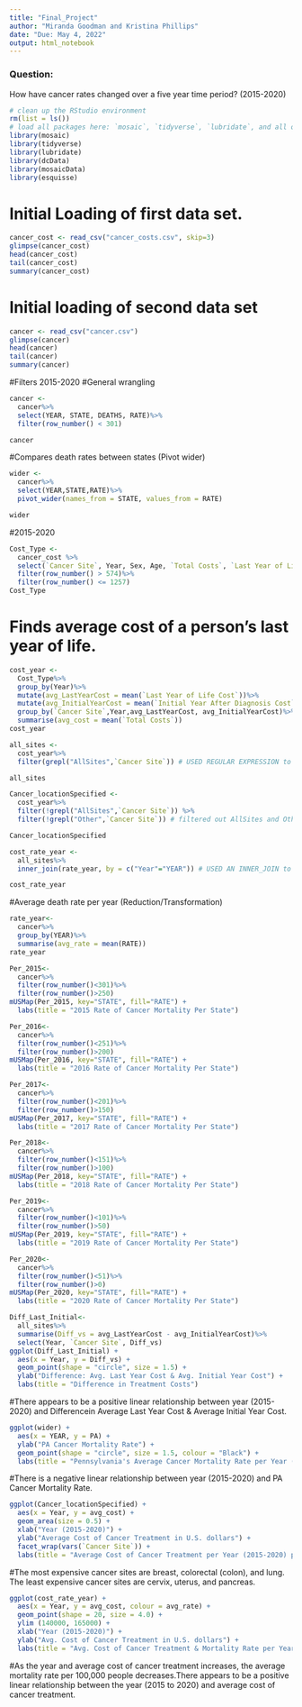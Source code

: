 ```yaml
---
title: "Final_Project"
author: "Miranda Goodman and Kristina Phillips"
date: "Due: May 4, 2022"
output: html_notebook
---
```

### Question: 
How have cancer rates changed over a five year time period? (2015-2020)

```r
# clean up the RStudio environment 
rm(list = ls())
# load all packages here: `mosaic`, `tidyverse`, `lubridate`, and all others used
library(mosaic)
library(tidyverse)
library(lubridate)
library(dcData)
library(mosaicData)
library(esquisse)
```
# Initial Loading of first data set.
```r
cancer_cost <- read_csv("cancer_costs.csv", skip=3)
glimpse(cancer_cost)
head(cancer_cost)
tail(cancer_cost)
summary(cancer_cost)
```
# Initial loading of second data set
```r
cancer <- read_csv("cancer.csv")
glimpse(cancer)
head(cancer)
tail(cancer)
summary(cancer)
```
#Filters 2015-2020
#General wrangling
```r
cancer <-
  cancer%>%
  select(YEAR, STATE, DEATHS, RATE)%>%
  filter(row_number() < 301)

cancer
```
#Compares death rates between states (Pivot wider)
```r
wider <-
  cancer%>%
  select(YEAR,STATE,RATE)%>%
  pivot_wider(names_from = STATE, values_from = RATE)

wider
```
#2015-2020
```r
Cost_Type <-
  cancer_cost %>%
  select(`Cancer Site`, Year, Sex, Age, `Total Costs`, `Last Year of Life Cost`,`Initial Year After Diagnosis Cost`)%>%
  filter(row_number() > 574)%>%
  filter(row_number() <= 1257)
Cost_Type
```
# Finds average cost of a person's last year of life. 
```r
cost_year <- 
  Cost_Type%>%
  group_by(Year)%>%
  mutate(avg_LastYearCost = mean(`Last Year of Life Cost`))%>%
  mutate(avg_InitialYearCost = mean(`Initial Year After Diagnosis Cost`))%>% # mean of the initial year after Diagnosis Cost
  group_by(`Cancer Site`,Year,avg_LastYearCost, avg_InitialYearCost)%>%
  summarise(avg_cost = mean(`Total Costs`))
cost_year
```

```r
all_sites <-
  cost_year%>%
  filter(grepl("AllSites",`Cancer Site`)) # USED REGULAR EXPRESSION to filter out all cancer sites except AllSites

all_sites
```

```r
Cancer_locationSpecified <-
  cost_year%>%
  filter(!grepl("AllSites",`Cancer Site`)) %>%
  filter(!grepl("Other",`Cancer Site`)) # filtered out AllSites and Other by using regular expression

Cancer_locationSpecified
```

```r
cost_rate_year <-
  all_sites%>%
  inner_join(rate_year, by = c("Year"="YEAR")) # USED AN INNER_JOIN to combine Avg_rate with cost per year for all sites 

cost_rate_year
```

#Average death rate per year (Reduction/Transformation)
```r
rate_year<-
  cancer%>%
  group_by(YEAR)%>%
  summarise(avg_rate = mean(RATE))
rate_year
```
```r
Per_2015<-
  cancer%>%
  filter(row_number()<301)%>%
  filter(row_number()>250)
mUSMap(Per_2015, key="STATE", fill="RATE") +
  labs(title = "2015 Rate of Cancer Mortality Per State")
```

```r
Per_2016<-
  cancer%>%
  filter(row_number()<251)%>%
  filter(row_number()>200)
mUSMap(Per_2016, key="STATE", fill="RATE") +
  labs(title = "2016 Rate of Cancer Mortality Per State")
```

```r
Per_2017<-
  cancer%>%
  filter(row_number()<201)%>%
  filter(row_number()>150)
mUSMap(Per_2017, key="STATE", fill="RATE") +
  labs(title = "2017 Rate of Cancer Mortality Per State")
```

```r
Per_2018<-
  cancer%>%
  filter(row_number()<151)%>%
  filter(row_number()>100)
mUSMap(Per_2018, key="STATE", fill="RATE") +
  labs(title = "2018 Rate of Cancer Mortality Per State")
```

```r
Per_2019<-
  cancer%>%
  filter(row_number()<101)%>%
  filter(row_number()>50)
mUSMap(Per_2019, key="STATE", fill="RATE") +
  labs(title = "2019 Rate of Cancer Mortality Per State")
```

```r
Per_2020<-
  cancer%>%
  filter(row_number()<51)%>%
  filter(row_number()>0)
mUSMap(Per_2020, key="STATE", fill="RATE") +
  labs(title = "2020 Rate of Cancer Mortality Per State")
```
```r
Diff_Last_Initial<-
  all_sites%>%
  summarise(Diff_vs = avg_LastYearCost - avg_InitialYearCost)%>%
  select(Year, `Cancer Site`, Diff_vs)
ggplot(Diff_Last_Initial) +
  aes(x = Year, y = Diff_vs) +
  geom_point(shape = "circle", size = 1.5) +
  ylab("Difference: Avg. Last Year Cost & Avg. Initial Year Cost") +
  labs(title = "Difference in Treatment Costs")
```

#There appears to be a positive linear relationship between year (2015-2020) and Differencein Average Last Year Cost & Average Initial Year Cost.

```r
ggplot(wider) +
  aes(x = YEAR, y = PA) +
  ylab("PA Cancer Mortality Rate") +
  geom_point(shape = "circle", size = 1.5, colour = "Black") +
  labs(title = "Pennsylvania's Average Cancer Mortality Rate per Year (2015 to 2020")
```
#There is a negative linear relationship between year (2015-2020) and PA Cancer Mortality Rate.

```r
ggplot(Cancer_locationSpecified) +
  aes(x = Year, y = avg_cost) +
  geom_area(size = 0.5) +
  xlab("Year (2015-2020)") +
  ylab("Average Cost of Cancer Treatment in U.S. dollars") +
  facet_wrap(vars(`Cancer Site`)) +
  labs(title = "Average Cost of Cancer Treatment per Year (2015-2020) per Cancer Site")
```
#The most expensive cancer sites are breast, colorectal (colon), and lung. The least expensive cancer sites are cervix, uterus, and pancreas.

```r
ggplot(cost_rate_year) +
  aes(x = Year, y = avg_cost, colour = avg_rate) +
  geom_point(shape = 20, size = 4.0) + 
  ylim (140000, 165000) +
  xlab("Year (2015-2020)") +
  ylab("Avg. Cost of Cancer Treatment in U.S. dollars") +
  labs(title = "Avg. Cost of Cancer Treatment & Mortality Rate per Year (2015-2020)", color = "Avg.DeathRate (per100,000)")
```
#As the year and average cost of cancer treatment increases, the average mortality rate per 100,000 people decreases.There appears to be a positive linear relationship between the year (2015 to 2020) and average cost of cancer treatment.
